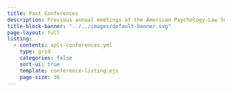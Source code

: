 ```yaml
---
title: Past Conferences
description: Previous annual meetings of the American Psychology-Law Society.
title-block-banner: "../../images/default-banner.svg"
page-layout: full
listing:
  - contents: apls-conferences.yml
    type: grid
    categories: false
    sort-ui: true
    template: conference-listing.ejs
    page-size: 36
---
```


::: {#conferences}
:::
